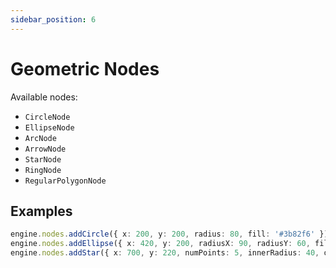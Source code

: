 ```yaml
---
sidebar_position: 6
---
```


# Geometric Nodes

Available nodes:
- `CircleNode`
- `EllipseNode`
- `ArcNode`
- `ArrowNode`
- `StarNode`
- `RingNode`
- `RegularPolygonNode`

## Examples

```ts
engine.nodes.addCircle({ x: 200, y: 200, radius: 80, fill: '#3b82f6' });
engine.nodes.addEllipse({ x: 420, y: 200, radiusX: 90, radiusY: 60, fill: '#ef4444' });
engine.nodes.addStar({ x: 700, y: 220, numPoints: 5, innerRadius: 40, outerRadius: 80, fill: '#f59e0b' });
```
